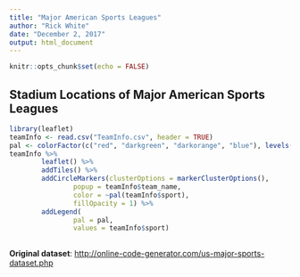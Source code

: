 ```yaml
---
title: "Major American Sports Leagues"
author: "Rick White"
date: "December 2, 2017"
output: html_document
---
```


```r
knitr::opts_chunk$set(echo = FALSE)
```

## Stadium Locations of Major American Sports Leagues

```r
library(leaflet)
teamInfo <- read.csv("TeamInfo.csv", header = TRUE)
pal <- colorFactor(c("red", "darkgreen", "darkorange", "blue"), levels(teamInfo$sport))
teamInfo %>% 
        leaflet() %>% 
        addTiles() %>% 
        addCircleMarkers(clusterOptions = markerClusterOptions(), 
                popup = teamInfo$team_name, 
                color = ~pal(teamInfo$sport), 
                fillOpacity = 1) %>% 
        addLegend(
                pal = pal,
                values = teamInfo$sport)
        
```
 
 
**Original dataset**: <http://online-code-generator.com/us-major-sports-dataset.php>
